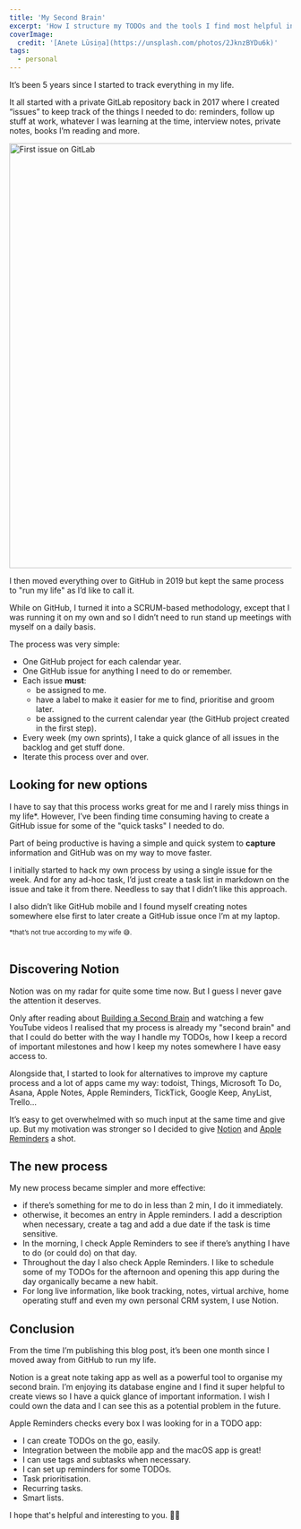 ```yaml
---
title: 'My Second Brain'
excerpt: 'How I structure my TODOs and the tools I find most helpful in the process of getting things done.'
coverImage:
  credit: '[Anete Lūsiņa](https://unsplash.com/photos/2JknzBYDu6k)'
tags:
  - personal
---
```


It’s been 5 years since I started to track everything in my life.

It all started with a private GitLab repository back in 2017 where I created “issues” to keep track of the things I needed to do: reminders, follow up stuff at work, whatever I was learning at the time, interview notes, private notes, books I’m reading and more.

<Img
  alt="First issue on GitLab"
  height="758"
  src="/assets/blog/2022-08-25-my-second-brain/first-issue-gitlab.jpg"
  title="First issue on GitLab"
  width="1016"
/>

I then moved everything over to GitHub in 2019 but kept the same process to "run my life" as I’d like to call it.

While on GitHub, I turned it into a SCRUM-based methodology, except that I was running it on my own and so I didn’t need to run stand up meetings with myself on a daily basis.

The process was very simple:

- One GitHub project for each calendar year.
- One GitHub issue for anything I need to do or remember.
- Each issue **must**:
  - be assigned to me.
  - have a label to make it easier for me to find, prioritise and groom later.
  - be assigned to the current calendar year (the GitHub project created in the first step).
- Every week (my own sprints), I take a quick glance of all issues in the backlog and get stuff done.
- Iterate this process over and over.

## Looking for new options

I have to say that this process works great for me and I rarely miss things in my life\*.
However, I’ve been finding time consuming having to create a GitHub issue for some of the "quick tasks" I needed to do.

Part of being productive is having a simple and quick system to **capture** information and GitHub was on my way to move faster.

I initially started to hack my own process by using a single issue for the week.
And for any ad-hoc task, I’d just create a task list in markdown on the issue and take it from there.
Needless to say that I didn’t like this approach.

I also didn’t like GitHub mobile and I found myself creating notes somewhere else first to later create a GitHub issue once I’m at my laptop.

<small>*that’s not true according to my wife 😅.</small>
<br />
<br />

## Discovering Notion

Notion was on my radar for quite some time now.
But I guess I never gave the attention it deserves.

Only after reading about [Building a Second Brain](https://www.buildingasecondbrain.com) and watching a few YouTube videos I realised that my process is already my "second brain" and that I could do better with the way I handle my TODOs, how I keep a record of important milestones and how I keep my notes somewhere I have easy access to.

Alongside that, I started to look for alternatives to improve my capture process and a lot of apps came my way: todoist, Things, Microsoft To Do, Asana, Apple Notes, Apple Reminders, TickTick, Google Keep, AnyList, Trello…

It’s easy to get overwhelmed with so much input at the same time and give up.
But my motivation was stronger so I decided to give [Notion](https://www.notion.so/) and [Apple Reminders](https://apps.apple.com/us/app/reminders/id1108187841) a shot.

## The new process

My new process became simpler and more effective:

- if there’s something for me to do in less than 2 min, I do it immediately.
- otherwise, it becomes an entry in Apple reminders. I add a description when necessary, create a tag and add a due date if the task is time sensitive.
- In the morning, I check Apple Reminders to see if there’s anything I have to do (or could do) on that day.
- Throughout the day I also check Apple Reminders. I like to schedule some of my TODOs for the afternoon and opening this app during the day organically became a new habit.
- For long live information, like book tracking, notes, virtual archive, home operating stuff and even my own personal CRM system, I use Notion.

## Conclusion

From the time I’m publishing this blog post, it’s been one month since I moved away from GitHub to run my life.

Notion is a great note taking app as well as a powerful tool to organise my second brain.
I’m enjoying its database engine and I find it super helpful to create views so I have a quick glance of important information.
I wish I could own the data and I can see this as a potential problem in the future.

Apple Reminders checks every box I was looking for in a TODO app:

- I can create TODOs on the go, easily.
- Integration between the mobile app and the macOS app is great!
- I can use tags and subtasks when necessary.
- I can set up reminders for some TODOs.
- Task prioritisation.
- Recurring tasks.
- Smart lists.

I hope that's helpful and interesting to you. 👋🏼
